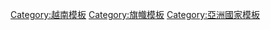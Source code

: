 {{flag|Republic of South Vietnam|1975}}<noinclude>
{{DEFAULTSORT:Vietnam (South)}}
[[Category:越南模板]]
[[Category:旗幟模板]]
[[Category:亞洲國家模板]]
</noinclude>